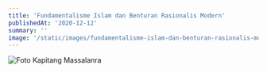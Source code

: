 ```yaml
---
title: 'Fundamentalisme Islam dan Benturan Rasionalis Modern'
publishedAt: '2020-12-12'
summary: ''
image: '/static/images/fundamentalisme-islam-dan-benturan-rasionalis-modern/banner.jpg'
---
```


![Foto Kapitang Massalanra](/static/images/fundamentalisme-islam-dan-benturan-rasionalis-modern/banner.jpg)
